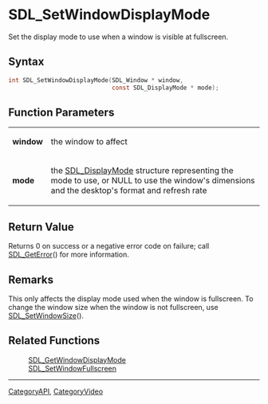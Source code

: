 = SDL_SetWindowDisplayMode =

Set the display mode to use when a window is visible at fullscreen.

== Syntax ==

<syntaxhighlight lang='c'>
int SDL_SetWindowDisplayMode(SDL_Window * window,
                             const SDL_DisplayMode * mode);
</syntaxhighlight>

== Function Parameters ==

{|
|'''window'''
|the window to affect
|-
|'''mode'''
|the [[SDL_DisplayMode]] structure representing the mode to use, or NULL to use the window's dimensions and the desktop's format and refresh rate
|}

== Return Value ==

Returns 0 on success or a negative error code on failure; call
[[SDL_GetError]]() for more information.



== Remarks ==

This only affects the display mode used when the window is fullscreen. To
change the window size when the window is not fullscreen, use
[[SDL_SetWindowSize]]().

== Related Functions ==

:[[SDL_GetWindowDisplayMode]]
:[[SDL_SetWindowFullscreen]]

----
[[CategoryAPI]], [[CategoryVideo]]


